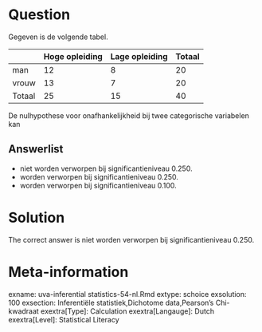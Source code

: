 Question
========

Gegeven is de volgende tabel.

| |Hoge opleiding|Lage opleiding|Totaal
|-|-|-|-|
man|12|8|20
vrouw|13|7|20
Totaal|25|15|40

De nulhypothese voor onafhankelijkheid bij twee categorische variabelen kan 

Answerlist
----------
* niet worden verworpen bij significantieniveau 0.250.
* worden verworpen bij significantieniveau 0.250.
* worden verworpen bij significantieniveau 0.100.

Solution
========

The correct answer is  niet worden verworpen bij significantieniveau 0.250. 

Meta-information
================
exname: uva-inferential statistics-54-nl.Rmd 
extype: schoice 
exsolution: 100 
exsection: Inferentiële statistiek,Dichotome data,Pearson's Chi-kwadraat 
exextra[Type]: Calculation
exextra[Langauge]: Dutch 
exextra[Level]: Statistical Literacy
